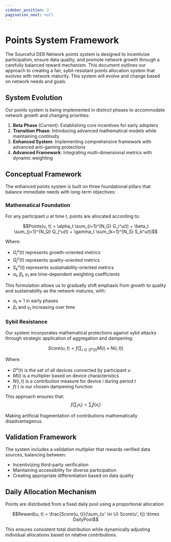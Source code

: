 ```yaml
---
sidebar_position: 3
pagination_next: null
---
```



# Points System Framework

The Sourceful DER Network points system is designed to incentivize participation, ensure data quality, and promote network growth through a carefully balanced reward mechanism. This document outlines our approach to creating a fair, sybil-resistant points allocation system that evolves with network maturity. This system will evolve and change based on network needs and goals.

## System Evolution

Our points system is being implemented in distinct phases to accommodate network growth and changing priorities:

1. **Beta Phase** (Current): Establishing core incentives for early adopters
2. **Transition Phase**: Introducing advanced mathematical models while maintaining continuity
3. **Enhanced System**: Implementing comprehensive framework with advanced anti-gaming protections
4. **Advanced Framework**: Integrating multi-dimensional metrics with dynamic weighting

## Conceptual Framework

The enhanced points system is built on three foundational pillars that balance immediate needs with long-term objectives:

### Mathematical Foundation

For any participant *u* at time *t*, points are allocated according to:

$$Points(u, t) = \alpha_t \sum_{i=1}^{N_G} G_i^u(t) + \beta_t \sum_{j=1}^{N_Q} Q_j^u(t) + \gamma_t \sum_{k=1}^{N_S} S_k^u(t)$$

Where:
- $G_i^u(t)$ represents growth-oriented metrics
- $Q_j^u(t)$ represents quality-oriented metrics
- $S_k^u(t)$ represents sustainability-oriented metrics
- $\alpha_t, \beta_t, \gamma_t$ are time-dependent weighting coefficients

This formulation allows us to gradually shift emphasis from growth to quality and sustainability as the network matures, with:
- $\alpha_t \approx 1$ in early phases
- $\beta_t$ and $\gamma_t$ increasing over time

### Sybil Resistance

Our system incorporates mathematical protections against sybil attacks through strategic application of aggregation and dampening:

$$Score(u, t) = f\left(\sum_{i \in D^u(t)} M(i) \times N(i, t)\right)$$

Where:
- $D^u(t)$ is the set of all devices connected by participant *u*
- $M(i)$ is a multiplier based on device characteristics
- $N(i, t)$ is a contribution measure for device *i* during period *t*
- $f(\cdot)$ is our chosen dampening function

This approach ensures that:
$$f\left(\sum_{i} x_i\right) < \sum_{i} f(x_i)$$

Making artificial fragmentation of contributions mathematically disadvantageous.

## Validation Framework

The system includes a validation multiplier that rewards verified data sources, balancing between:

- Incentivizing third-party verification
- Maintaining accessibility for diverse participation
- Creating appropriate differentiation based on data quality

## Daily Allocation Mechanism

Points are distributed from a fixed daily pool using a proportional allocation:

$$Reward(u, t) = \frac{Score(u, t)}{\sum_{u' \in U} Score(u', t)} \times DailyPool$$

This ensures consistent total distribution while dynamically adjusting individual allocations based on relative contributions.
